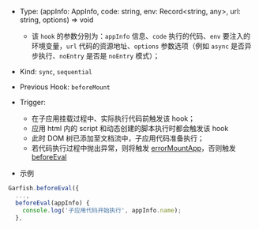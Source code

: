 
- Type: <Highlight> (appInfo: AppInfo, code: string, env: Record<string, any>, url: string, options) => void </Highlight>
  - 该 `hook` 的参数分别为：`appInfo` 信息、`code` 执行的代码、`env` 要注入的环境变量，`url` 代码的资源地址、`options` 参数选项（例如 `async` 是否异步执行、`noEntry` 是否是 `noEntry` 模式）；
- Kind: `sync`, `sequential`
- Previous Hook: `beforeMount`
- Trigger:

  - 在子应用挂载过程中、实际执行代码前触发该 hook；
  - 应用 html 内的 script 和动态创建的脚本执行时都会触发该 hook
  - 此时 DOM 树已添加至文档流中，子应用代码准备执行；
  - 若代码执行过程中抛出异常，则将触发 [errorMountApp](./run.md#errorMountApp)，否则触发 [beforeEval](./run.md#afterEval)

- 示例

```ts
Garfish.beforeEval({
  ...,
  beforeEval(appInfo) {
    console.log('子应用代码开始执行', appInfo.name);
  },
```
